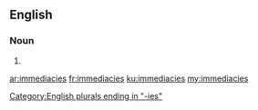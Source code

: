 ==English==

===Noun===
{{head|en|plural}}

# {{plural of|immediacy|lang=en}}

[[Category:English plurals ending in "-ies"]]

[[ar:immediacies]]
[[fr:immediacies]]
[[ku:immediacies]]
[[my:immediacies]]